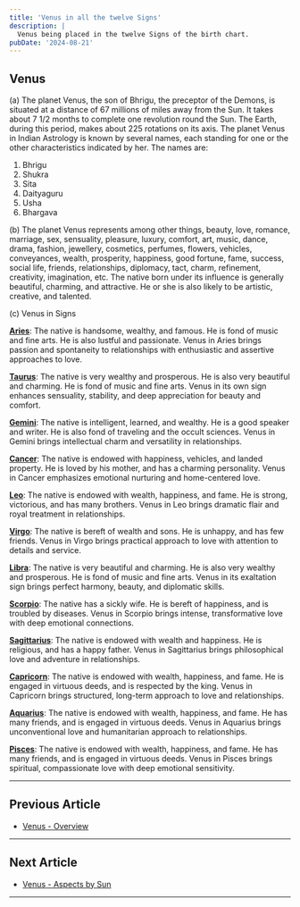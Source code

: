 ```yaml
---
title: 'Venus in all the twelve Signs'
description: |
  Venus being placed in the twelve Signs of the birth chart.
pubDate: '2024-08-21'
---
```


## Venus

(a) The planet Venus, the son of Bhrigu, the preceptor of the Demons, is situated at a distance of 67 millions of miles away from the Sun. It takes about 7 1/2 months to complete one revolution round the Sun. The Earth, during this period, makes about 225 rotations on its axis. The planet Venus in Indian Astrology is known by several names, each standing for one or the other characteristics indicated by her. The names are:

1. Bhrigu
2. Shukra
3. Sita
4. Daityaguru
5. Usha
6. Bhargava

(b) The planet Venus represents among other things, beauty, love, romance, marriage, sex, sensuality, pleasure, luxury, comfort, art, music, dance, drama, fashion, jewellery, cosmetics, perfumes, flowers, vehicles, conveyances, wealth, prosperity, happiness, good fortune, fame, success, social life, friends, relationships, diplomacy, tact, charm, refinement, creativity, imagination, etc. The native born under its influence is generally beautiful, charming, and attractive. He or she is also likely to be artistic, creative, and talented.

(c) Venus in Signs

**[Aries](/blogs-md/08_Planet_in_Rashi/0806_Venus_in_Rashi/080601_Venus_in_Aries.mdx)**: The native is handsome, wealthy, and famous. He is fond of music and fine arts. He is also lustful and passionate. Venus in Aries brings passion and spontaneity to relationships with enthusiastic and assertive approaches to love.

**[Taurus](/blogs-md/08_Planet_in_Rashi/0806_Venus_in_Rashi/080602_Venus_in_Taurus.mdx)**: The native is very wealthy and prosperous. He is also very beautiful and charming. He is fond of music and fine arts. Venus in its own sign enhances sensuality, stability, and deep appreciation for beauty and comfort.

**[Gemini](/blogs-md/08_Planet_in_Rashi/0806_Venus_in_Rashi/080603_Venus_in_Gemini.mdx)**: The native is intelligent, learned, and wealthy. He is a good speaker and writer. He is also fond of traveling and the occult sciences. Venus in Gemini brings intellectual charm and versatility in relationships.

**[Cancer](/blogs-md/08_Planet_in_Rashi/0806_Venus_in_Rashi/080604_Venus_in_Cancer.mdx)**: The native is endowed with happiness, vehicles, and landed property. He is loved by his mother, and has a charming personality. Venus in Cancer emphasizes emotional nurturing and home-centered love.

**[Leo](/blogs-md/08_Planet_in_Rashi/0806_Venus_in_Rashi/080605_Venus_in_Leo.mdx)**: The native is endowed with wealth, happiness, and fame. He is strong, victorious, and has many brothers. Venus in Leo brings dramatic flair and royal treatment in relationships.

**[Virgo](/blogs-md/08_Planet_in_Rashi/0806_Venus_in_Rashi/080606_Venus_in_Virgo.mdx)**: The native is bereft of wealth and sons. He is unhappy, and has few friends. Venus in Virgo brings practical approach to love with attention to details and service.

**[Libra](/blogs-md/08_Planet_in_Rashi/0806_Venus_in_Rashi/080607_Venus_in_Libra.mdx)**: The native is very beautiful and charming. He is also very wealthy and prosperous. He is fond of music and fine arts. Venus in its exaltation sign brings perfect harmony, beauty, and diplomatic skills.

**[Scorpio](/blogs-md/08_Planet_in_Rashi/0806_Venus_in_Rashi/080608_Venus_in_Scorpio.mdx)**: The native has a sickly wife. He is bereft of happiness, and is troubled by diseases. Venus in Scorpio brings intense, transformative love with deep emotional connections.

**[Sagittarius](/blogs-md/08_Planet_in_Rashi/0806_Venus_in_Rashi/080609_Venus_in_Sagittarius.mdx)**: The native is endowed with wealth and happiness. He is religious, and has a happy father. Venus in Sagittarius brings philosophical love and adventure in relationships.

**[Capricorn](/blogs-md/08_Planet_in_Rashi/0806_Venus_in_Rashi/080610_Venus_in_Capricorn.mdx)**: The native is endowed with wealth, happiness, and fame. He is engaged in virtuous deeds, and is respected by the king. Venus in Capricorn brings structured, long-term approach to love and relationships.

**[Aquarius](/blogs-md/08_Planet_in_Rashi/0806_Venus_in_Rashi/080611_Venus_in_Aquarius.mdx)**: The native is endowed with wealth, happiness, and fame. He has many friends, and is engaged in virtuous deeds. Venus in Aquarius brings unconventional love and humanitarian approach to relationships.

**[Pisces](/blogs-md/08_Planet_in_Rashi/0806_Venus_in_Rashi/080612_Venus_in_Pisces.mdx)**: The native is endowed with wealth, happiness, and fame. He has many friends, and is engaged in virtuous deeds. Venus in Pisces brings spiritual, compassionate love with deep emotional sensitivity.

---

## Previous Article
- [Venus - Overview](/blogs-md/0606_Venus_in_Houses/0606001_Venus_in_Houses.mdx)

---

## Next Article
- [Venus - Aspects by Sun](/blogs-md/0606_Venus_in_Houses/06060031_Venus_aspects_by_Sun.mdx)

---
